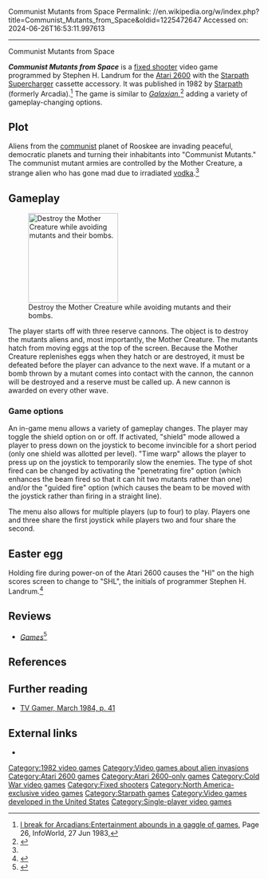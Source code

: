 Communist Mutants from Space
Permalink: //en.wikipedia.org/w/index.php?title=Communist_Mutants_from_Space&oldid=1225472647
Accessed on: 2024-06-26T16:53:11.997613



------
Communist Mutants from Space
{{Infobox video game
|title = Communist Mutants from Space
|image = Communist Mutants from Space cover.jpg
|caption = Cover art
|developer = [[Starpath]]
|publisher = [[Starpath]]
|released = {{vgrelease|NA|1982}}
|programmer = Stephen H. Landrum<ref name="giantlist">{{cite web|last1=Hague|first1=James|title=The Giant List of Classic Game Programmers|url=https://dadgum.com/giantlist/}}</ref>
|genre = [[Fixed shooter]]
|modes = [[Single-player video game|Single-player]]
|platforms = [[Atari 2600]]
}}

'''''Communist Mutants from Space''''' is a [[fixed shooter]] video game programmed by Stephen H. Landrum for the [[Atari 2600]] with the [[Starpath Supercharger]] cassette accessory. It was published in 1982 by [[Starpath]] (formerly Arcadia).<ref>[https://books.google.com/books?id=yy8EAAAAMBAJ&dq=Supercharger+starpath&pg=PA26 I break for Arcadians:Entertainment abounds in a gaggle of games], Page 26, InfoWorld, 27 Jun 1983,</ref> The game is similar to ''[[Galaxian]]'',<ref name="atimes">{{cite web|last1=Brundage|first1=Darryl|title=Communist Mutants from Space|url=http://ataritimes.com/index.php?ArticleIDX=475|website=The Atari Times|date=June 23, 2005}}</ref> adding a variety of gameplay-changing options.

==Plot==
Aliens from the [[Communism|communist]] planet of Rooskee are invading peaceful, democratic planets and turning their inhabitants into "Communist Mutants." The communist mutant armies are controlled by the Mother Creature, a strange alien who has gone mad due to irradiated [[vodka]].<ref name=manual/>

==Gameplay==
[[Image:Commiemutants.png|180px|thumb|left|Destroy the Mother Creature while avoiding mutants and their bombs.]]

The player starts off with three reserve cannons. The object is to destroy the mutants aliens and, most importantly, the Mother Creature. The mutants hatch from moving eggs at the top of the screen.  Because the Mother Creature replenishes eggs when they hatch or are destroyed, it must be defeated before the player can advance to the next wave. If a mutant or a bomb thrown by a mutant comes into contact with the cannon, the cannon will be destroyed and a reserve must be called up. A new cannon is awarded on every other wave.

===Game options===
An in-game menu allows a variety of gameplay changes. The player may toggle the shield option on or off.  If activated, "shield" mode allowed a player to press down on the joystick to become invincible for a short period (only one shield was allotted per level). "Time warp" allows the player to press up on the joystick to temporarily slow the enemies. The type of shot fired can be changed by activating the "penetrating fire" option (which enhances the beam fired so that it can hit two mutants rather than one) and/or the "guided fire" option (which causes the beam to be moved with the joystick rather than firing in a straight line).

The menu also allows for multiple players (up to four) to play. Players one and three share the first joystick while players two and four share the second.

==Easter egg==
Holding fire during power-on of the Atari 2600 causes the "HI" on the high scores screen to change to "SHL", the initials of programmer Stephen H. Landrum.<ref name="Chris_Federico">{{cite web|url=http://www.geocities.com/SiliconValley/Server/2990/ocgs/issue8/eggstron.html |title=The Complete 2600 Easter Egg Archive |access-date=2007-12-28 |last=Federico |first=Chris |publisher=Orphaned Computers & Game Systems }}{{dead link|date=June 2016|bot=medic}}{{cbignore|bot=medic}}</ref>

==Reviews==
*''[[Games (magazine)|Games]]''<ref>{{cite web | url=https://archive.org/details/games-34-1982-december/page/n45/mode/2up | title=GAMES Magazine #34 | date=December 1982 }}</ref>

== References ==
{{Reflist|refs=
<ref name="manual">{{cite web |title=Communist Mutants from Space manual |url=https://archive.org/details/Communist_Mutants_From_Space_1982_Starpath |website=archive.org |publisher=Starpath |date=1982}}</ref>
}}

== Further reading ==

{{refbegin}}

* [https://archive.org/details/TV_Gamer_1984-03_Boytonbrook_GB/page/n38/mode/1up TV Gamer, March 1984, p. 41]

{{refend}}

==External links==
*{{atarimania|id=13667}}

[[Category:1982 video games]]
[[Category:Video games about alien invasions]]
[[Category:Atari 2600 games]]
[[Category:Atari 2600-only games]]
[[Category:Cold War video games]]
[[Category:Fixed shooters]]
[[Category:North America-exclusive video games]]
[[Category:Starpath games]]
[[Category:Video games developed in the United States]]
[[Category:Single-player video games]]